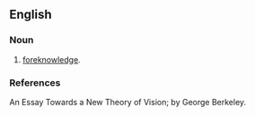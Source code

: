 ==English==

===Noun===
{{en-noun}}

# [[foreknowledge]].

===References===
An Essay Towards a New Theory of Vision; by George Berkeley.
